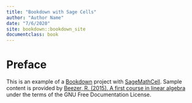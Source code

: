 ```yaml
---
title: "Bookdown with Sage Cells"
author: "Author Name"
date: "7/6/2020"
site: bookdown::bookdown_site
documentclass: book
---
```


# Preface {-}

This is an example of a [Bookdown](https://bookdown.org) project with [SageMathCell](https://sagecell.sagemath.org). Sample content is provided by [Beezer, R. (2015). A first course in linear algebra](http://linear.ups.edu/html/fcla.html) under the terms of the GNU Free Documentation License.

<div class="compute">
<script type="text/x-sage">
A = matrix(QQ, 2, 3, [[1, 2, 3], [4, 5, 6]])
A
</script>
</div>